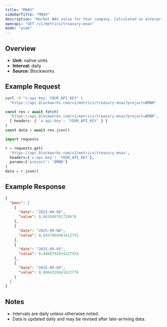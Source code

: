 ```yaml
---
title: "MNAV"
sidebarTitle: "MNAV"
description: "Market NAV value for that company. Calculated as enterprise value / NAV"
openapi: "GET /v1/metrics/treasury-mnav"
mode: "wide"
---
```


## Overview

- **Unit:** native units
- **Interval:** daily
- **Source:** Blockworks

## Example Request

<CodeGroup>

```bash cURL
curl -H "x-api-key: YOUR_API_KEY" \
  "https://api.blockworks.com/v1/metrics/treasury-mnav?project=BMNR"
```

```typescript TypeScript
const res = await fetch(
  'https://api.blockworks.com/v1/metrics/treasury-mnav?project=BMNR',
  { headers: { 'x-api-key': 'YOUR_API_KEY' } }
)
const data = await res.json()
```

```python Python
import requests

r = requests.get(
  'https://api.blockworks.com/v1/metrics/treasury-mnav',
  headers={'x-api-key': 'YOUR_API_KEY'},
  params={'project': 'BMNR'}
)
data = r.json()
```

</CodeGroup>

## Example Response

```json
{
  "bmnr": [
    {
      "date": "2025-09-09",
      "value": 0.861849701729678
    },
    {
      "date": "2025-09-08",
      "value": 0.8437068461612742
    },
    {
      "date": "2025-09-05",
      "value": 0.8888792654227554
    },
    {
      "date": "2025-09-04",
      "value": 0.8864326641622776
    }
  ]
}
```

## Notes
- Intervals are daily unless otherwise noted.
- Data is updated daily and may be revised after late-arriving data.